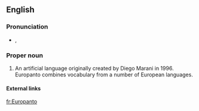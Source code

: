 {{wikipedia}}
==English==

===Pronunciation===
* {{a|UK}} {{IPA|/ˈjʊə(ɹ).əʊˌpæn.təʊ/}}, {{SAMPA|/"jU@(r\).@U%p{n.t@U/}}

===Proper noun===
{{en-proper noun}}

# An artificial language originally created by Diego Marani in 1996. Europanto combines vocabulary from a number of European languages.

====External links====

{{ethnologue|code=eur}}

[[fr:Europanto]]